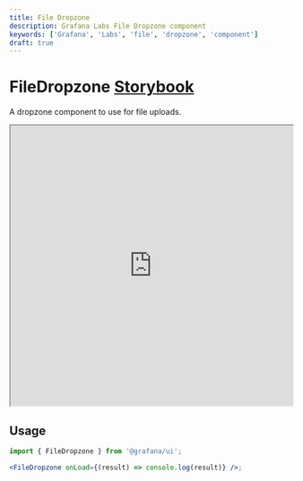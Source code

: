 ```yaml
---
title: File Dropzone
description: Grafana Labs File Dropzone component
keywords: ['Grafana', 'Labs', 'file', 'dropzone', 'component']
draft: true
---
```


# FileDropzone <Badge text='draft' color='orange'></Badge> <a href='https://developers.grafana.com/ui/latest/index.html?path=/story/forms-filedropzone--basic' target='_blank' className='header-links'>Storybook <Icon name="external-link-alt"/> </a>

A dropzone component to use for file uploads.

<iframe
  src="https://developers.grafana.com/ui/latest/index.html?path=/story/forms-filedropzone--basic&full=1&shortcuts=false&singleStory=true"
  width="100%"
  height="500px"
></iframe>

## Usage

```jsx
import { FileDropzone } from '@grafana/ui';

<FileDropzone onLoad={(result) => console.log(result)} />;
```
